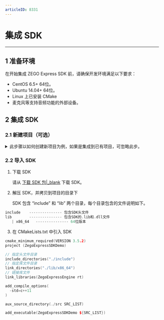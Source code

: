 ```yaml
---
articleID: 8331
---
```

# 集成 SDK

- - -

## 1 准备环境

在开始集成 ZEGO Express SDK 前，请确保开发环境满足以下要求：

- CentOS 6.5+ 64位。
- Ubuntu 14.04+ 64位。
- Linux 上已安装 CMake
- 麦克风等支持音频功能的外部设备。

## 2 集成 SDK

### 2.1 新建项目（可选）

<details> 
    <summary>此步骤以如何创建新项目为例，如果是集成到已有项目，可忽略此步。 </summary>  

创建工作目录并使用 CMake 管理

```c++
CMakeLists.txt ------------ cmake工程文件
src
    | main.cpp --------------- demo源文件
```

以下给出的是一个最简单的CMake 工程

```c++
cmake_minimum_required(VERSION 3.5.2)
project (ZegoExpressSDKDemo)

add_compile_options(
  -std=c++11
)

aux_source_directory(./src SRC_LIST)

add_executable(ZegoExpressSDKDemo ${SRC_LIST})
```

</details>

### 2.2 导入 SDK

1. 下载 SDK

    请从 [下载 SDK 包|_blank](#5580) 下载 SDK。

2. 解压 SDK，并拷贝到项目的目录下

    SDK 包含 “include” 和 “lib” 两个目录，每个目录包含的文件说明如下。

```c++
include    --------------- 包含SDK头文件
lib        --------------- 包含SDK的.lib和.dll文件
   | x86_64   --------------- 64位版本
```

3. 在 CMakeLists.txt 中引入 SDK

```c++
cmake_minimum_required(VERSION 3.5.2)
project (ZegoExpressSDKDemo)

// 指定头文件目录
include_directories("./include")
// 指定库文件目录
link_directories("./lib/x86_64")
// 链接库文件
link_libraries(ZegoExpressEngine rt)

add_compile_options(
  -std=c++11
)

aux_source_directory(./src SRC_LIST)

add_executable(ZegoExpressSDKDemo ${SRC_LIST})
```

